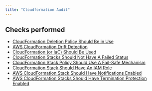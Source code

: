 ```yaml
---
title: "Cloudformation Audit"
---
```


## Checks performed

- [CloudFormation Deletion Policy Should Be in Use](cloudformationmonitoring/rules/deletion_policy_in_use)
- [AWS CloudFormation Drift Detection](cloudformationmonitoring/rules/drift_detection)
- [CloudFormation (or IaC) Should Be Used](cloudformationmonitoring/rules/cloudformation_in_use)
- [CloudFormation Stacks Should Not Have A Failed Status](cloudformationmonitoring/rules/stack_failed_status)
- [CloudFormation Stack Policy Should Use A Fail-Safe Mechanism](cloudformationmonitoring/rules/stack_policy)
- [CloudFormation Stack Should Have An IAM Role](cloudformationmonitoring/rules/stack_with_iam_role)
- [AWS CloudFormation Stack Should Have Notifications Enabled](cloudformationmonitoring/rules/enable_stack_notifications)
- [AWS CloudFormation Stacks Should Have Termination Protection Enabled](cloudformationmonitoring/rules/enable_stack_termination_protection)
